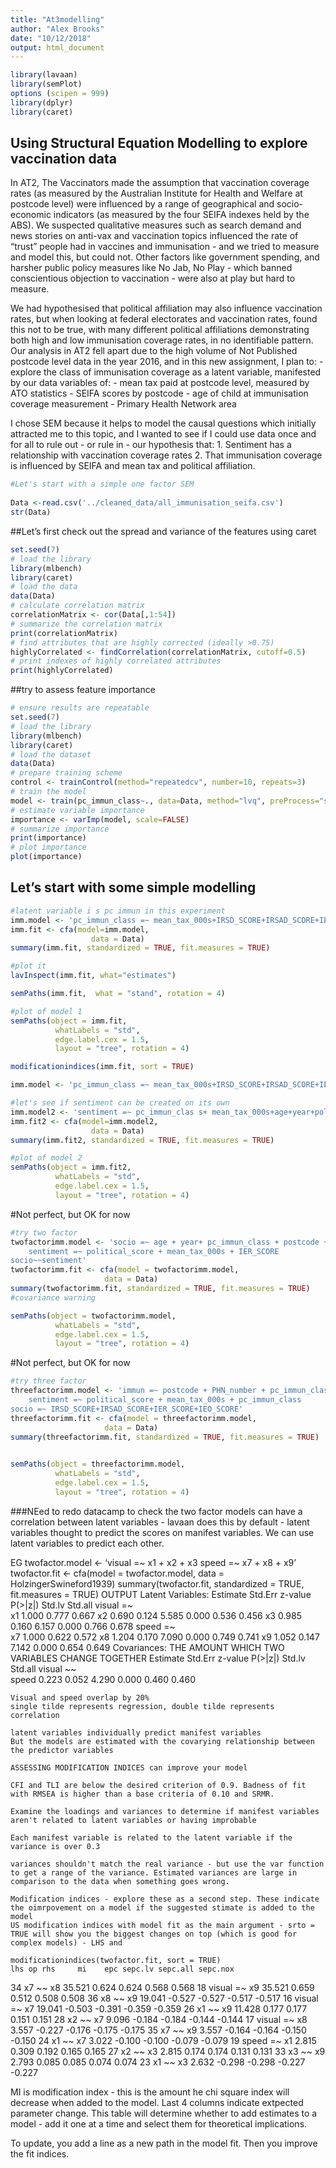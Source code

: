 ```yaml
---
title: "At3modelling"
author: "Alex Brooks"
date: "10/12/2018"
output: html_document
---
```


```r
library(lavaan)
library(semPlot)
options (scipen = 999)
library(dplyr)
library(caret)
```

## Using Structural Equation Modelling to explore vaccination data

In AT2, The Vaccinators made the assumption that vaccination coverage rates (as measured by the Australian Institute for Health and Welfare at postcode level) were influenced by a range of geographical and socio-economic indicators (as measured by the four SEIFA indexes held by the ABS).
We suspected qualitative measures such as search demand and news stories on anti-vax and vaccination topics influenced the rate of "trust" people had in vaccines and immunisation - and we tried to measure and model this, but could not. Other factors like government spending, and harsher public policy measures like No Jab, No Play - which banned conscientious objection to vaccination - were also at play but hard to measure.

We had hypothesised that political affiliation may also influence vaccination rates, but when looking at federal electorates and vaccination rates, found this not to be true, with many different political affiliations demonstrating both high and low immunisation coverage rates, in no identifiable pattern.
Our analysis in AT2 fell apart due to the high volume of Not Published postcode level data in the year 2016, and in this new assignment, I plan to:
- explore the class of immunisation coverage as a latent variable, manifested by our data variables of:
- mean tax paid at postcode level, measured by ATO statistics
- SEIFA scores by postcode
- age of child at immunisation coverage measurement
- Primary Health Network area


I chose SEM because it helps to model the causal questions which initially attracted me to this topic, and I wanted to see if I could use data once and for all to rule out - or rule in - our hypothesis that:
1. Sentiment has a relationship with vaccination coverage rates
2. That immunisation coverage is influenced by SEIFA and mean tax and political affiliation.
 

```r
#Let's start with a simple one factor SEM 
 
Data <-read.csv('../cleaned_data/all_immunisation_seifa.csv')
str(Data)
```
##Let's first check out the spread and variance of the features using caret
```r
set.seed(7)
# load the library
library(mlbench)
library(caret)
# load the data
data(Data)
# calculate correlation matrix
correlationMatrix <- cor(Data[,1:54])
# summarize the correlation matrix
print(correlationMatrix)
# find attributes that are highly corrected (ideally >0.75)
highlyCorrelated <- findCorrelation(correlationMatrix, cutoff=0.5)
# print indexes of highly correlated attributes
print(highlyCorrelated)
```
##try to assess feature importance
```r
# ensure results are repeatable
set.seed(7)
# load the library
library(mlbench)
library(caret)
# load the dataset
data(Data)
# prepare training scheme
control <- trainControl(method="repeatedcv", number=10, repeats=3)
# train the model
model <- train(pc_immun_class~., data=Data, method="lvq", preProcess="scale", trControl=control)
# estimate variable importance
importance <- varImp(model, scale=FALSE)
# summarize importance
print(importance)
# plot importance
plot(importance)
```


## Let's start with some simple modelling
 

```r
#latent variable i s pc immun in this experiment
imm.model <- 'pc_immun_class =~ mean_tax_000s+IRSD_SCORE+IRSAD_SCORE+IER_SCORE+IEO_SCORE'
imm.fit <- cfa(model=imm.model,
                  data = Data)
summary(imm.fit, standardized = TRUE, fit.measures = TRUE)

```
```r
#plot it
lavInspect(imm.fit, what="estimates")
```
```r
semPaths(imm.fit,  what = "stand", rotation = 4)
```

```r
#plot of model 1
semPaths(object = imm.fit,
          whatLabels = "std", 
          edge.label.cex = 1.5, 
          layout = "tree", rotation = 4)
```
```r
modificationindices(imm.fit, sort = TRUE)
```
```r
imm.model <- 'pc_immun_class =~ mean_tax_000s+IRSD_SCORE+IRSAD_SCORE+IER_SCORE+IEO_SCORE'

#let's see if sentiment can be created on its own
imm.model2 <- 'sentiment =~ pc_immun_clas s+ mean_tax_000s+age+year+political_score+ IRSD_SCORE+IRSAD_SCORE+IER_SCORE+IEO_SCORE+PHN_number'
imm.fit2 <- cfa(model=imm.model2,
                  data = Data)
summary(imm.fit2, standardized = TRUE, fit.measures = TRUE)

```

```r
#plot of model 2
semPaths(object = imm.fit2,
          whatLabels = "std", 
          edge.label.cex = 1.5, 
          layout = "tree", rotation = 4)
```

#Not perfect, but OK for now
```r
#try two factor
twofactorimm.model <- 'socio =~ age + year+ pc_immun_class + postcode + IRSAD_URP
    sentiment =~ political_score + mean_tax_000s + IER_SCORE
socio~~sentiment'
twofactorimm.fit <- cfa(model = twofactorimm.model,
                     data = Data)
summary(twofactorimm.fit, standardized = TRUE, fit.measures = TRUE)
#covariance warning 
```
```r
semPaths(object = twofactorimm.model,
          whatLabels = "std", 
          edge.label.cex = 1.5, 
          layout = "tree", rotation = 4)
```

#Not perfect, but OK for now
```r
#try three factor
threefactorimm.model <- 'immun =~ postcode + PHN_number + pc_immun_class + year + age 
    sentiment =~ political_score + mean_tax_000s + pc_immun_class
socio =~ IRSD_SCORE+IRSAD_SCORE+IER_SCORE+IEO_SCORE'
threefactorimm.fit <- cfa(model = threefactorimm.model,
                     data = Data)
summary(threefactorimm.fit, standardized = TRUE, fit.measures = TRUE)
 
```

```r
semPaths(object = threefactorimm.model,
          whatLabels = "std", 
          edge.label.cex = 1.5, 
          layout = "tree", rotation = 4)
```
###NEed to redo datacamp to check the
two factor models can have a correlation between latent variables - lavaan does this by default - latent variables thought to predict the scores on manifest variables. We can use latent variables to predict each other.

EG
twofactor.model <- 'visual =~ x1 + x2 + x3
    speed =~ x7 + x8 + x9'
twofactor.fit <- cfa(model = twofactor.model,
                     data = HolzingerSwineford1939)
summary(twofactor.fit, standardized = TRUE, fit.measures = TRUE)
OUTPUT
Latent Variables:
                   Estimate  Std.Err  z-value  P(>|z|)   Std.lv  Std.all
  visual =~                                                             
    x1                1.000                               0.777    0.667
    x2                0.690    0.124    5.585    0.000    0.536    0.456
    x3                0.985    0.160    6.157    0.000    0.766    0.678
  speed =~                                                              
    x7                1.000                               0.622    0.572
    x8                1.204    0.170    7.090    0.000    0.749    0.741
    x9                1.052    0.147    7.142    0.000    0.654    0.649
  Covariances: THE AMOUNT WHICH TWO VARIABLES CHANGE TOGETHER
                   Estimate  Std.Err  z-value  P(>|z|)   Std.lv  Std.all
  visual ~~                                                             
    speed             0.223    0.052    4.290    0.000    0.460    0.460
    
    Visual and speed overlap by 20% 
    single tilde represents regression, double tilde represents correlation
    
    latent variables individually predict manifest variables
    But the models are estimated with the covarying relationship between the predictor variables
    
    ASSESSING MODIFICATION INDICES can improve your model
    
    CFI and TLI are below the desired criterion of 0.9. Badness of fit with RMSEA is higher than a base criteria of 0.10 and SRMR.
    
    Examine the loadings and variances to determine if manifest variables aren't related to latent variables or having improbable 
    
    Each manifest variable is related to the latent variable if the variance is over 0.3
    
    variances shouldn't match the real variance - but use the var function to get a range of the variance. Estimated variances are large in comparison to the data when something goes wrong.
    
    Modification indices - explore these as a second step. These indicate the oimrpovement on a model if the suggested stimate is added to the model
    US modification indices with model fit as the main argument - srto = TRUE will show you the biggest changes on top (which is good for complex models) - LHS and 
    
    modificationindices(twofactor.fit, sort = TRUE)
    lhs op rhs     mi    epc sepc.lv sepc.all sepc.nox
34     x7 ~~  x8 35.521  0.624   0.624    0.568    0.568
18 visual =~  x9 35.521  0.659   0.512    0.508    0.508
36     x8 ~~  x9 19.041 -0.527  -0.527   -0.517   -0.517
16 visual =~  x7 19.041 -0.503  -0.391   -0.359   -0.359
26     x1 ~~  x9 11.428  0.177   0.177    0.151    0.151
28     x2 ~~  x7  9.096 -0.184  -0.184   -0.144   -0.144
17 visual =~  x8  3.557 -0.227  -0.176   -0.175   -0.175
35     x7 ~~  x9  3.557 -0.164  -0.164   -0.150   -0.150
24     x1 ~~  x7  3.022 -0.100  -0.100   -0.079   -0.079
19  speed =~  x1  2.815  0.309   0.192    0.165    0.165
27     x2 ~~  x3  2.815  0.174   0.174    0.131    0.131
33     x3 ~~  x9  2.793  0.085   0.085    0.074    0.074
23     x1 ~~  x3  2.632 -0.298  -0.298   -0.227   -0.227

MI is modification index - this is the amount he chi square index will decrease when added to the model. Last 4 columns indicate extpected parameter change. This table will determine whether to add estimates to a model - add it one at a time and select them for theoretical implications.

To update, you add a line as a new path in the model fit. Then you improve the fit indices.